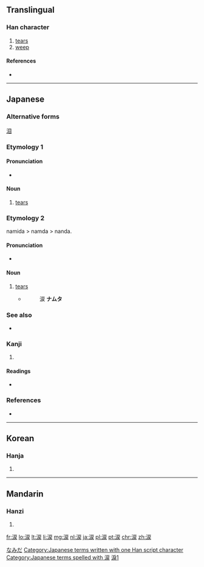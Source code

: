 {{also|淚}}
==Translingual==
{{ja-forms|[[涙]]|[[泪]]|[[淚]]}}

===Han character===
{{Han char|rn=85|rad=水|as=08|sn=11|four=|canj=水戈尸大 (EISK), 水一尸大 (EMSK)|ids=⿰[[氵]][[戻]]}}

# [[tears]]
# [[weep]]

====References====
* {{Han ref|kx=0627.311|dkj=17573|hdz=31634.061|uh=6D99|ud=28057}}

----

==Japanese==

===Alternative forms===
[[泪]]

===Etymology 1===

====Pronunciation====
* {{IPA|/namida/|lang=ja}}

====Noun====
{{ja-noun|k|hira=なみだ|rom=namida}}

# [[tear]]s

===Etymology 2===
namida > namda > nanda.

====Pronunciation====
* {{IPA|/nanda/|lang=ja}}

====Noun====
{{ja-noun|k|hira=なんだ|hhira=なむだ|rom=nanda}}

# [[tear]]s
#* {{RQ:Konkōmyō Saishōōkyō Ongi|3 (back)}} 
#*: 涙 '''ナムタ'''

===See also===
* {{term|泣く||to cry|tr=[[なく]], [[naku]]|lang=ja}}

===Kanji===
{{ja-kanji|grade=c|rs=水08}}

# {{defn|lang=ja|sort=水08}}

====Readings====
* {{ja-readings|on=[[るい]] (rui), [[れい]] (rei)|kun=[[なみだ]] (namida)}}

===References===
*{{R:Konkōmyō Saishōōkyō Ongi}}

[[Category:ja:Bodily fluids|なみだ]]
[[Category:Japanese terms written with one Han script character]]
[[Category:Japanese terms spelled with 涙]]
----

==Korean==

===Hanja===
{{ko-hanja|hangeul=[[루]], [[누]]|eumhun=|rv=ru, nu|mr=ru, nu|y=lwu, nwu}}

# {{defn|lang=ko|sort=水08}}

----

==Mandarin==

===Hanzi===
{{cmn-hanzi|pin=[[lèi]] ([[lei4]])|wg=lei<sup>4</sup>}}

# {{defn|lang=cmn|sort=水08}}

[[Category:CJKV characters simplified differently in Japan and China|淚1]]

[[fr:涙]]
[[lo:涙]]
[[lt:涙]]
[[li:涙]]
[[mg:涙]]
[[nl:涙]]
[[ja:涙]]
[[pl:涙]]
[[pt:涙]]
[[chr:涙]]
[[zh:涙]]